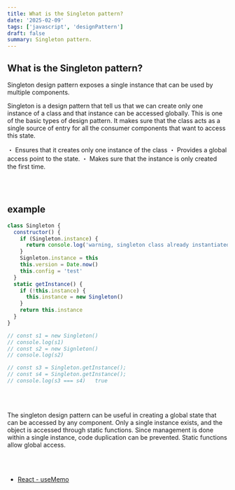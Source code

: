 ```yaml
---
title: What is the Singleton pattern?
date: '2025-02-09'
tags: ['javascript', 'designPattern']
draft: false
summary: Singleton pattern.
---
```


## What is the Singleton pattern?

Singleton design pattern exposes a single instance that can be used by multiple components.

Singleton is a design pattern that tell us that we can create only one instance of a class and that instance can be accessed globally.
This is one of the basic types of design pattern. It makes sure that the class acts as a single source of entry for all the consumer components that want to access this state.

・ Ensures that it creates only one instance of the class
・ Provides a global access point to the state.
・ Makes sure that the instance is only created the first time.

<br></br>

## example

```javascript
class Singleton {
  constructor() {
    if (Singleton.instance) {
      return console.log('warning, singleton class already instantiated')
    }
    Signleton.instance = this
    this.version = Date.now()
    this.config = 'test'
  }
  static getInstance() {
    if (!this.instance) {
      this.instance = new Singleton()
    }
    return this.instance
  }
}

// const s1 = new Singleton()
// console.log(s1)
// const s2 = new Signleton()
// console.log(s2)

// const s3 = Singleton.getInstance();
// const s4 = Singleton.getInstance();
// console.log(s3 === s4)   true
```

<br></br>

The singleton design pattern can be useful in creating a global state that can be accessed by any component.
Only a single instance exists, and the object is accessed through static functions.
Since management is done within a single instance, code duplication can be prevented.
Static functions allow global access.

<br></br>

- [React - useMemo](https://react.dev/reference/react/useMemo)
